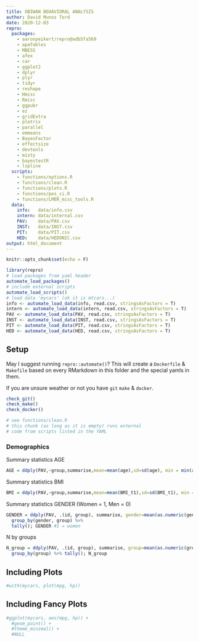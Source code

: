 ```yaml
---
title: OBIWAN BEHAVIORAL ANALYSIS
author: David Munoz Tord
date: 2020-12-03
repro:
  packages:
    - aaronpeikert/repro@adb5fa569
    - apaTables
    - MBESS
    - afex
    - car
    - ggplot2
    - dplyr
    - plyr
    - tidyr
    - reshape
    - Hmisc
    - Rmisc
    - ggpubr
    - ez
    - gridExtra
    - plotrix
    - parallel
    - emmeans
    - BayesFactor
    - effectsize
    - devtools
    - misty
    - bayestestR
    - lspline
  scripts:
    - functions/options.R
    - functions/clean.R
    - functions/plots.R
    - functions/pes_ci.R
    - functions/LMER_misc_tools.R
  data:
    info:   data/info.csv
    intern: data/internal.csv
    PAV:    data/PAV.csv
    INST:   data/INST.csv
    PIT:    data/PIT.csv
    HED:    data/HEDONIC.csv
output: html_document
---
```


```r
knitr::opts_chunk$set(echo = F)

library(repro)
# load packages from yaml header
automate_load_packages()
# include external scripts
automate_load_scripts()
# load data 'mycars' (ok it is mtcars...)
info <- automate_load_data(info, read.csv, stringsAsFactors = T)
intern <- automate_load_data(intern, read.csv, stringsAsFactors = T)
PAV <- automate_load_data(PAV, read.csv, stringsAsFactors = T)
INST <- automate_load_data(INST, read.csv, stringsAsFactors = T)
PIT <- automate_load_data(PIT, read.csv, stringsAsFactors = T)
HED <- automate_load_data(HED, read.csv, stringsAsFactors = T)
```

## Setup

May I suggest running `repro::automate()`? This will create a `Dockerfile` & `Makefile` based on every RMarkdown in this folder and the special yamls in them.

If you are unsure weather or not you have `git` `make` & `docker`.

```r
check_git()
check_make()
check_docker()
```


```r
# see functions/clean.R
# this chunk (as long as it is empty) runs external
# code from scripts listed in the YAML
```

### Demographics
Summary statistics AGE 
```r
AGE = ddply(PAV,~group,summarise,mean=mean(age),sd=sd(age), min = min(age), max = max(age)); AGE
```
Summary statistics BMI 
```r
BMI = ddply(PAV,~group,summarise,mean=mean(BMI_t1),sd=sd(BMI_t1), min = min(BMI_t1), max = max(BMI_t1)); BMI
```
Summary statistics GENDER (Women = 1, Men = 0)
```r
GENDER = ddply(PAV, .(id, group), summarise, gender=mean(as.numeric(gender)))  %>%
  group_by(gender, group) %>%
  tally(); GENDER #1 = women
```
N by groups 
```r
N_group = ddply(PAV, .(id, group), summarise, group=mean(as.numeric(group)))  %>%
  group_by(group) %>% tally(); N_group
```

## Including Plots

```r
#with(mycars, plot(mpg, hp))
```

## Including Fancy Plots

```r
#ggplot(mycars, aes(mpg, hp)) +
  #geom_point() +
  #theme_minimal() +
  #NULL
```
